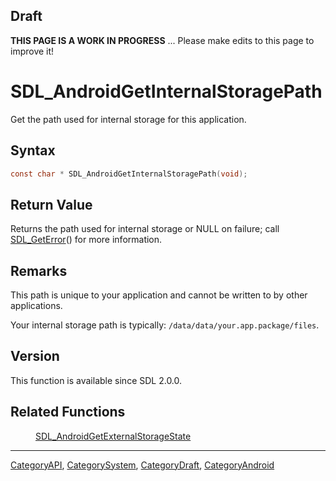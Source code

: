 
== Draft ==

'''THIS PAGE IS A WORK IN PROGRESS''' ... Please make edits to this page to improve it!


<!-- #*^*^*^*^*See https://wiki.libsdl.org/SGFunctions for details on editing this page*^*^*^*^* -->
= SDL_AndroidGetInternalStoragePath =

Get the path used for internal storage for this application.

== Syntax ==

<syntaxhighlight lang='c'>
const char * SDL_AndroidGetInternalStoragePath(void);
</syntaxhighlight>

== Return Value ==

Returns the path used for internal storage or NULL on failure; call
[[SDL_GetError]]() for more information.

== Remarks ==

This path is unique to your application and cannot be written to by other
applications.

Your internal storage path is typically:
<code>/data/data/your.app.package/files</code>.

== Version ==

This function is available since SDL 2.0.0.

== Related Functions ==

:[[SDL_AndroidGetExternalStorageState]]

----
[[CategoryAPI]], [[CategorySystem]], [[CategoryDraft]], [[CategoryAndroid]]
<!-- #See the Style Guide for instructions on editing the footer. -->


